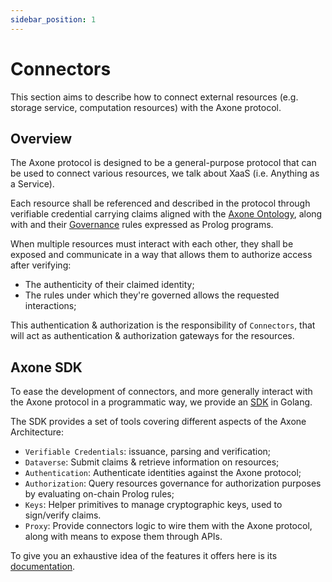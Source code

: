 ```yaml
---
sidebar_position: 1
---
```


# Connectors

This section aims to describe how to connect external resources (e.g. storage service, computation resources) with the Axone protocol.

## Overview

The Axone protocol is designed to be a general-purpose protocol that can be used to connect various resources, we talk about XaaS (i.e. Anything as a Service).

Each resource shall be referenced and described in the protocol through verifiable credential carrying claims aligned with the [Axone Ontology](/architecture/ontology/axone-ontology), along with and their [Governance](/architecture/governance/introduction) rules expressed as Prolog programs.

When multiple resources must interact with each other, they shall be exposed and communicate in a way that allows them to authorize access after verifying:

- The authenticity of their claimed identity;
- The rules under which they're governed allows the requested interactions;

This authentication & authorization is the responsibility of `Connectors`, that will act as authentication & authorization gateways for the resources.

## Axone SDK

To ease the development of connectors, and more generally interact with the Axone protocol in a programmatic way, we provide an [SDK](https://github.com/axone-protocol/axone-sdk) in Golang.

The SDK provides a set of tools covering different aspects of the Axone Architecture:

- `Verifiable Credentials`: issuance, parsing and verification;
- `Dataverse`: Submit claims & retrieve information on resources;
- `Authentication`: Authenticate identities against the Axone protocol;
- `Authorization`: Query resources governance for authorization purposes by evaluating on-chain Prolog rules;
- `Keys`: Helper primitives to manage cryptographic keys, used to sign/verify claims.
- `Proxy`: Provide connectors logic to wire them with the Axone protocol, along with means to expose them through APIs.

To give you an exhaustive idea of the features it offers here is its [documentation](https://pkg.go.dev/github.com/axone-protocol/axone-sdk).
